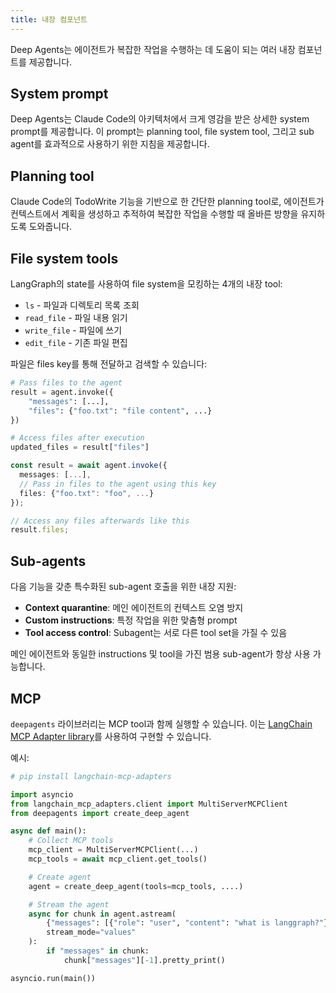 ```yaml
---
title: 내장 컴포넌트
---
```


Deep Agents는 에이전트가 복잡한 작업을 수행하는 데 도움이 되는 여러 내장 컴포넌트를 제공합니다.

## System prompt

Deep Agents는 Claude Code의 아키텍처에서 크게 영감을 받은 상세한 system prompt를 제공합니다. 이 prompt는 planning tool, file system tool, 그리고 sub agent를 효과적으로 사용하기 위한 지침을 제공합니다.

## Planning tool

Claude Code의 TodoWrite 기능을 기반으로 한 간단한 planning tool로, 에이전트가 컨텍스트에서 계획을 생성하고 추적하여 복잡한 작업을 수행할 때 올바른 방향을 유지하도록 도와줍니다.

## File system tools

LangGraph의 state를 사용하여 file system을 모킹하는 4개의 내장 tool:

- `ls` - 파일과 디렉토리 목록 조회
- `read_file` - 파일 내용 읽기
- `write_file` - 파일에 쓰기
- `edit_file` - 기존 파일 편집

파일은 files key를 통해 전달하고 검색할 수 있습니다:

<CodeGroup>

```python Python
# Pass files to the agent
result = agent.invoke({
    "messages": [...],
    "files": {"foo.txt": "file content", ...}
})

# Access files after execution
updated_files = result["files"]
```

```typescript JavaScript
const result = await agent.invoke({
  messages: [...],
  // Pass in files to the agent using this key
  files: {"foo.txt": "foo", ...}
});

// Access any files afterwards like this
result.files;
```

</CodeGroup>

## Sub-agents

다음 기능을 갖춘 특수화된 sub-agent 호출을 위한 내장 지원:

- **Context quarantine**: 메인 에이전트의 컨텍스트 오염 방지
- **Custom instructions**: 특정 작업을 위한 맞춤형 prompt
- **Tool access control**: Subagent는 서로 다른 tool set을 가질 수 있음

메인 에이전트와 동일한 instructions 및 tool을 가진 범용 sub-agent가 항상 사용 가능합니다.

## MCP

`deepagents` 라이브러리는 MCP tool과 함께 실행할 수 있습니다. 이는 [LangChain MCP Adapter library](https://github.com/langchain-ai/langchain-mcp-adapters)를 사용하여 구현할 수 있습니다.

예시:

```python
# pip install langchain-mcp-adapters

import asyncio
from langchain_mcp_adapters.client import MultiServerMCPClient
from deepagents import create_deep_agent

async def main():
    # Collect MCP tools
    mcp_client = MultiServerMCPClient(...)
    mcp_tools = await mcp_client.get_tools()

    # Create agent
    agent = create_deep_agent(tools=mcp_tools, ....)

    # Stream the agent
    async for chunk in agent.astream(
        {"messages": [{"role": "user", "content": "what is langgraph?"}]},
        stream_mode="values"
    ):
        if "messages" in chunk:
            chunk["messages"][-1].pretty_print()

asyncio.run(main())
```